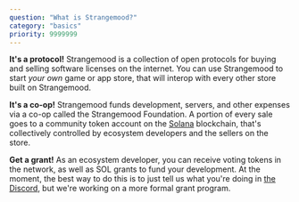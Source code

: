```yaml
---
question: "What is Strangemood?"
category: "basics"
priority: 9999999
---
```


**It's a protocol!** Strangemood is a collection of open protocols for buying and selling software licenses on the internet. You can use Strangemood to start _your own_ game or app store, that will interop with every other store built on Strangemood.

**It's a co-op!** Strangemood funds development, servers, and other expenses via a co-op called the Strangemood Foundation. A portion of every sale goes to a community token account on the [Solana](https://solana.com/) blockchain, that's collectively controlled by ecosystem developers and the sellers on the store.

**Get a grant!** As an ecosystem developer, you can receive voting tokens in the network, as well as SOL grants to fund your development. At the moment, the best way to do this is to just tell us what you're doing in [the Discord](https://discord.com/invite/Y2R3VBcRmA), but we're working on a more formal grant program.
